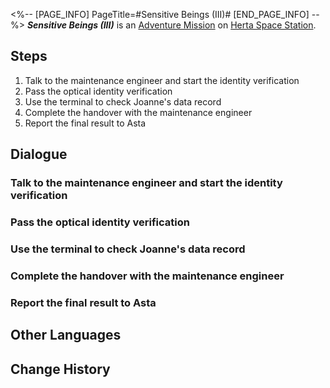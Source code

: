 <%-- [PAGE_INFO]
PageTitle=#Sensitive Beings (III)#
[END_PAGE_INFO] --%>
{{Stub|Dialogue.}}
{{Mission Infobox
|id            = 2000304
|title         = 
|image         = <!--Mission Sensitive Beings (III).png-->
|type          = Adventure
|event_name    = 
|chapter       = 
|requirements  = Complete [[Adventure Mission]] ''[[Sensitive Beings (II)]]'' and wait for the next Daily [[Reset]]
|summary       = The Curio "Crackup Conch" was infected by the memetic virus, spreading anti-motivational quotes in the space station. Asta wanted your help to investigate the source of this virus.<br />After checking Joanne's browsing history, you realize that she was infected, which explained her uncharacteristic work attitude...
|characters    = Asta; Maintenance Engineer; Trailblazer
|startLocation = [[Herta Space Station]] - [[Supply Zone]]
|world         = Herta Space Station
|area          = Supply Zone
|prev          = Sensitive Beings (II)
|next          = 
|exp           = 100
|credits       = 6000
|stellarJade   = 30
|other         = {{Card List|Adventure Log*3}}
}}
'''''Sensitive Beings (III)''''' is an [[Adventure Mission]] on [[Herta Space Station]].

==Steps==
# Talk to the maintenance engineer and start the identity verification
# Pass the optical identity verification
# Use the terminal to check Joanne's data record
# Complete the handover with the maintenance engineer
# Report the final result to Asta

<!--
==Gameplay Notes==

--><!--
==Trial Character==

-->
==Dialogue==
{{Stub Dialogue}}
===Talk to the maintenance engineer and start the identity verification===
{{Mission Description|type=adventure|location=<!--to be added-->|The terminal units are so old that they can only provide enough computing power for one check a day. You're annoyed, but the engineer promises that nothing else will go wrong today. You decide to trust him one more time.}}
{{Dialogue Start}}
:{{tx}}
{{Dialogue End}}

===Pass the optical identity verification===
{{Mission Description|type=adventure|location=Supply Zone|update|The maintenance engineer starts the optical identity verification for you manually. So far, so good.}}
{{Dialogue Start}}
:{{tx}}
{{Dialogue End}}

===Use the terminal to check Joanne's data record===
{{Mission Description|type=adventure|location=Supply Zone|update|The terminal stores the data records of everyone in the space station. You decide to check Joanne's record today.}}
{{Dialogue Start}}
:{{tx}}
{{Dialogue End}}

===Complete the handover with the maintenance engineer===
{{Mission Description|type=adventure|location=Supply Zone|update|You feel relieved after identifying the infected. Now you just need to return your identity authorization to the engineer, then leave this shabby terminal room where you've wasted so much time...}}
{{Dialogue Start}}
:{{tx}}
{{Dialogue End}}

===Report the final result to Asta===
{{Mission Description|type=adventure|location=Master Control Zone|update|You're sure that Joanne is the one infected, so you report this finding to Asta. But Asta's revelation about the other two suspects is a big surprise.}}
{{Dialogue Start}}
:{{tx}}
{{Dialogue End}}

==Other Languages==
{{Other Languages
|en   = Sensitive Beings (III)
|zhs  = 人非草木•其三
|zht  = 人非草木•其三
|ja   = 人非木石・その3
|ko   = 인간은 감정의 동물•3
|es   = Seres sensibles: parte III
|fr   = Êtres sensibles (III)
|ru   = У людей есть чувства III
|th   = มนุษย์ก็มีหัวจิตหัวใจ 3
|vi   = Người Không Phải Cây Cỏ-3
|de   = Empfindsame Wesen (Teil 3)
|id   = Makhluk Berperasaan (III)
|pt   = Seres Sensitivos (III)
}}

==Change History==
{{Change History|1.0}}
